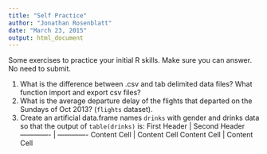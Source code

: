 ```yaml
---
title: "Self Practice"
author: "Jonathan Rosenblatt"
date: "March 23, 2015"
output: html_document
---
```


Some exercises to practice your initial R skills.
Make sure you can answer. No need to submit.

1. What is the difference between .csv and tab delimited data files? What function import and export csv files?
2. What is the average departure delay of the flights that departed on the Sundays of Oct 2013? (`flights` dataset).
3. Create an artificial data.frame names `drinks` with gender and drinks data so that the output of `table(drinks)` is:
First Header  | Second Header
------------- | -------------
Content Cell  | Content Cell
Content Cell  | Content Cell